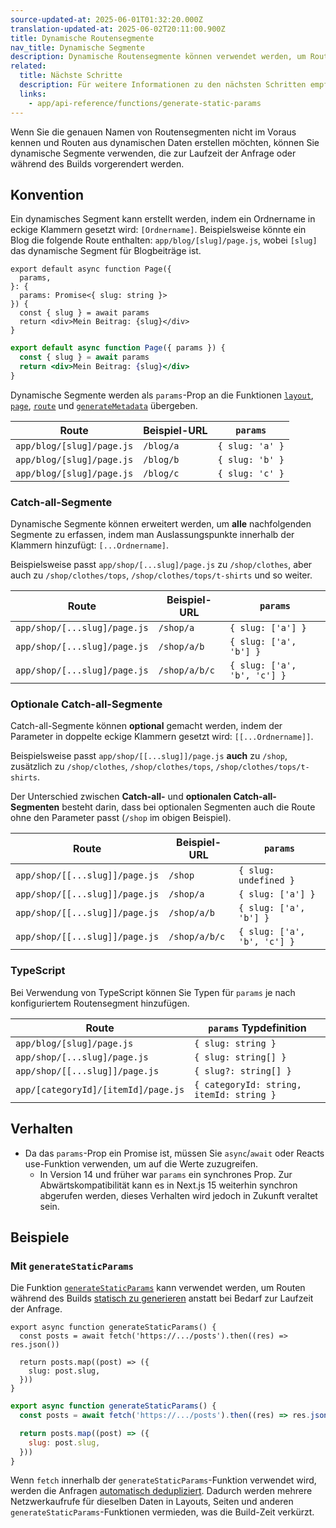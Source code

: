 ```yaml
---
source-updated-at: 2025-06-01T01:32:20.000Z
translation-updated-at: 2025-06-02T20:11:00.900Z
title: Dynamische Routensegmente
nav_title: Dynamische Segmente
description: Dynamische Routensegmente können verwendet werden, um Routensegmente programmatisch aus dynamischen Daten zu generieren.
related:
  title: Nächste Schritte
  description: Für weitere Informationen zu den nächsten Schritten empfehlen wir die folgenden Abschnitte
  links:
    - app/api-reference/functions/generate-static-params
---
```


Wenn Sie die genauen Namen von Routensegmenten nicht im Voraus kennen und Routen aus dynamischen Daten erstellen möchten, können Sie dynamische Segmente verwenden, die zur Laufzeit der Anfrage oder während des Builds vorgerendert werden.

## Konvention

Ein dynamisches Segment kann erstellt werden, indem ein Ordnername in eckige Klammern gesetzt wird: `[Ordnername]`. Beispielsweise könnte ein Blog die folgende Route enthalten: `app/blog/[slug]/page.js`, wobei `[slug]` das dynamische Segment für Blogbeiträge ist.

```tsx filename="app/blog/[slug]/page.tsx" switcher
export default async function Page({
  params,
}: {
  params: Promise<{ slug: string }>
}) {
  const { slug } = await params
  return <div>Mein Beitrag: {slug}</div>
}
```

```jsx filename="app/blog/[slug]/page.js" switcher
export default async function Page({ params }) {
  const { slug } = await params
  return <div>Mein Beitrag: {slug}</div>
}
```

Dynamische Segmente werden als `params`-Prop an die Funktionen [`layout`](/docs/app/api-reference/file-conventions/layout), [`page`](/docs/app/api-reference/file-conventions/page), [`route`](/docs/app/building-your-application/routing/route-handlers) und [`generateMetadata`](/docs/app/api-reference/functions/generate-metadata#generatemetadata-function) übergeben.

| Route                     | Beispiel-URL | `params`        |
| ------------------------- | ----------- | --------------- |
| `app/blog/[slug]/page.js` | `/blog/a`   | `{ slug: 'a' }` |
| `app/blog/[slug]/page.js` | `/blog/b`   | `{ slug: 'b' }` |
| `app/blog/[slug]/page.js` | `/blog/c`   | `{ slug: 'c' }` |

### Catch-all-Segmente

Dynamische Segmente können erweitert werden, um **alle** nachfolgenden Segmente zu erfassen, indem man Auslassungspunkte innerhalb der Klammern hinzufügt: `[...Ordnername]`.

Beispielsweise passt `app/shop/[...slug]/page.js` zu `/shop/clothes`, aber auch zu `/shop/clothes/tops`, `/shop/clothes/tops/t-shirts` und so weiter.

| Route                        | Beispiel-URL   | `params`                    |
| ---------------------------- | ------------- | --------------------------- |
| `app/shop/[...slug]/page.js` | `/shop/a`     | `{ slug: ['a'] }`           |
| `app/shop/[...slug]/page.js` | `/shop/a/b`   | `{ slug: ['a', 'b'] }`      |
| `app/shop/[...slug]/page.js` | `/shop/a/b/c` | `{ slug: ['a', 'b', 'c'] }` |

### Optionale Catch-all-Segmente

Catch-all-Segmente können **optional** gemacht werden, indem der Parameter in doppelte eckige Klammern gesetzt wird: `[[...Ordnername]]`.

Beispielsweise passt `app/shop/[[...slug]]/page.js` **auch** zu `/shop`, zusätzlich zu `/shop/clothes`, `/shop/clothes/tops`, `/shop/clothes/tops/t-shirts`.

Der Unterschied zwischen **Catch-all-** und **optionalen Catch-all-Segmenten** besteht darin, dass bei optionalen Segmenten auch die Route ohne den Parameter passt (`/shop` im obigen Beispiel).

| Route                          | Beispiel-URL   | `params`                    |
| ------------------------------ | ------------- | --------------------------- |
| `app/shop/[[...slug]]/page.js` | `/shop`       | `{ slug: undefined }`       |
| `app/shop/[[...slug]]/page.js` | `/shop/a`     | `{ slug: ['a'] }`           |
| `app/shop/[[...slug]]/page.js` | `/shop/a/b`   | `{ slug: ['a', 'b'] }`      |
| `app/shop/[[...slug]]/page.js` | `/shop/a/b/c` | `{ slug: ['a', 'b', 'c'] }` |

### TypeScript

Bei Verwendung von TypeScript können Sie Typen für `params` je nach konfiguriertem Routensegment hinzufügen.

| Route                               | `params` Typdefinition                 |
| ----------------------------------- | ---------------------------------------- |
| `app/blog/[slug]/page.js`           | `{ slug: string }`                       |
| `app/shop/[...slug]/page.js`        | `{ slug: string[] }`                     |
| `app/shop/[[...slug]]/page.js`      | `{ slug?: string[] }`                    |
| `app/[categoryId]/[itemId]/page.js` | `{ categoryId: string, itemId: string }` |

## Verhalten

- Da das `params`-Prop ein Promise ist, müssen Sie `async`/`await` oder Reacts use-Funktion verwenden, um auf die Werte zuzugreifen.
  - In Version 14 und früher war `params` ein synchrones Prop. Zur Abwärtskompatibilität kann es in Next.js 15 weiterhin synchron abgerufen werden, dieses Verhalten wird jedoch in Zukunft veraltet sein.

## Beispiele

### Mit `generateStaticParams`

Die Funktion [`generateStaticParams`](/docs/app/api-reference/functions/generate-static-params) kann verwendet werden, um Routen während des Builds [statisch zu generieren](/docs/app/getting-started/partial-prerendering#static-rendering) anstatt bei Bedarf zur Laufzeit der Anfrage.

```tsx filename="app/blog/[slug]/page.tsx" switcher
export async function generateStaticParams() {
  const posts = await fetch('https://.../posts').then((res) => res.json())

  return posts.map((post) => ({
    slug: post.slug,
  }))
}
```

```jsx filename="app/blog/[slug]/page.js" switcher
export async function generateStaticParams() {
  const posts = await fetch('https://.../posts').then((res) => res.json())

  return posts.map((post) => ({
    slug: post.slug,
  }))
}
```

Wenn `fetch` innerhalb der `generateStaticParams`-Funktion verwendet wird, werden die Anfragen [automatisch dedupliziert](/docs/app/deep-dive/caching#request-memoization). Dadurch werden mehrere Netzwerkaufrufe für dieselben Daten in Layouts, Seiten und anderen `generateStaticParams`-Funktionen vermieden, was die Build-Zeit verkürzt.